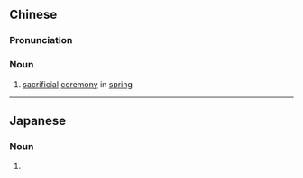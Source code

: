 ==Chinese==
{{zh-forms}}

===Pronunciation===
{{zh-pron
|m=chūnjì
|c=ceon1 zai3
|cat=n
}}

===Noun===
{{zh-noun}}

# {{lb|zh|historical}} [[sacrificial]] [[ceremony]] in [[spring]]

----

==Japanese==
{{ja-kanjitab|はる|まつ|o2=り|yomi=kun}}

===Noun===
{{ja-noun|はるまつり}}

# {{alternative spelling of|春祭り|lang=ja}}